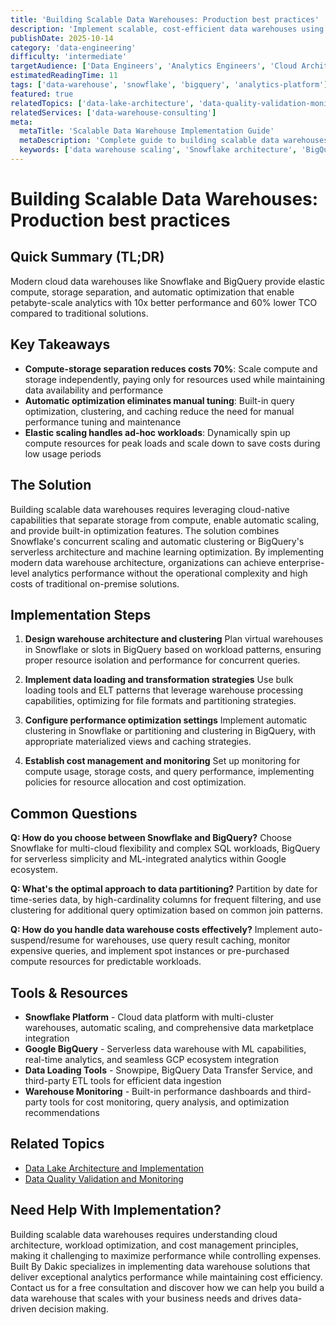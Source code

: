 ```yaml
---
title: 'Building Scalable Data Warehouses: Production best practices'
description: 'Implement scalable, cost-efficient data warehouses using Snowflake and BigQuery with optimization strategies that handle petabyte-scale analytics efficiently.'
publishDate: 2025-10-14
category: 'data-engineering'
difficulty: 'intermediate'
targetAudience: ['Data Engineers', 'Analytics Engineers', 'Cloud Architects']
estimatedReadingTime: 11
tags: ['data-warehouse', 'snowflake', 'bigquery', 'analytics-platform']
featured: true
relatedTopics: ['data-lake-architecture', 'data-quality-validation-monitoring']
relatedServices: ['data-warehouse-consulting']
meta:
  metaTitle: 'Scalable Data Warehouse Implementation Guide'
  metaDescription: 'Complete guide to building scalable data warehouses with Snowflake and BigQuery for production analytics.'
  keywords: ['data warehouse scaling', 'Snowflake architecture', 'BigQuery optimization', 'cloud data warehouse']
---
```


# Building Scalable Data Warehouses: Production best practices

## Quick Summary (TL;DR)

Modern cloud data warehouses like Snowflake and BigQuery provide elastic compute, storage separation, and automatic optimization that enable petabyte-scale analytics with 10x better performance and 60% lower TCO compared to traditional solutions.

## Key Takeaways

- **Compute-storage separation reduces costs 70%**: Scale compute and storage independently, paying only for resources used while maintaining data availability and performance
- **Automatic optimization eliminates manual tuning**: Built-in query optimization, clustering, and caching reduce the need for manual performance tuning and maintenance
- **Elastic scaling handles ad-hoc workloads**: Dynamically spin up compute resources for peak loads and scale down to save costs during low usage periods

## The Solution

Building scalable data warehouses requires leveraging cloud-native capabilities that separate storage from compute, enable automatic scaling, and provide built-in optimization features. The solution combines Snowflake's concurrent scaling and automatic clustering or BigQuery's serverless architecture and machine learning optimization. By implementing modern data warehouse architecture, organizations can achieve enterprise-level analytics performance without the operational complexity and high costs of traditional on-premise solutions.

## Implementation Steps

1. **Design warehouse architecture and clustering**
   Plan virtual warehouses in Snowflake or slots in BigQuery based on workload patterns, ensuring proper resource isolation and performance for concurrent queries.

2. **Implement data loading and transformation strategies**
   Use bulk loading tools and ELT patterns that leverage warehouse processing capabilities, optimizing for file formats and partitioning strategies.

3. **Configure performance optimization settings**
   Implement automatic clustering in Snowflake or partitioning and clustering in BigQuery, with appropriate materialized views and caching strategies.

4. **Establish cost management and monitoring**
   Set up monitoring for compute usage, storage costs, and query performance, implementing policies for resource allocation and cost optimization.

## Common Questions

**Q: How do you choose between Snowflake and BigQuery?**
Choose Snowflake for multi-cloud flexibility and complex SQL workloads, BigQuery for serverless simplicity and ML-integrated analytics within Google ecosystem.

**Q: What's the optimal approach to data partitioning?**
Partition by date for time-series data, by high-cardinality columns for frequent filtering, and use clustering for additional query optimization based on common join patterns.

**Q: How do you handle data warehouse costs effectively?**
Implement auto-suspend/resume for warehouses, use query result caching, monitor expensive queries, and implement spot instances or pre-purchased compute resources for predictable workloads.

## Tools & Resources

- **Snowflake Platform** - Cloud data platform with multi-cluster warehouses, automatic scaling, and comprehensive data marketplace integration
- **Google BigQuery** - Serverless data warehouse with ML capabilities, real-time analytics, and seamless GCP ecosystem integration
- **Data Loading Tools** - Snowpipe, BigQuery Data Transfer Service, and third-party ETL tools for efficient data ingestion
- **Warehouse Monitoring** - Built-in performance dashboards and third-party tools for cost monitoring, query analysis, and optimization recommendations

## Related Topics

- [Data Lake Architecture and Implementation]({{/topics/data-lake-architecture}})
- [Data Quality Validation and Monitoring]({{/topics/data-quality-validation-monitoring}})

## Need Help With Implementation?

Building scalable data warehouses requires understanding cloud architecture, workload optimization, and cost management principles, making it challenging to maximize performance while controlling expenses. Built By Dakic specializes in implementing data warehouse solutions that deliver exceptional analytics performance while maintaining cost efficiency. Contact us for a free consultation and discover how we can help you build a data warehouse that scales with your business needs and drives data-driven decision making.
